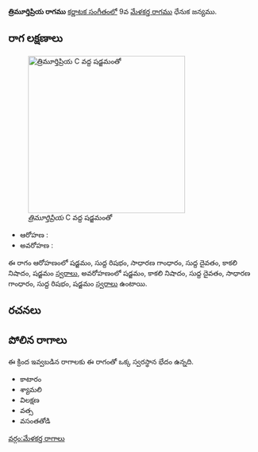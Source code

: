 {{Infobox ragam
	| name          	= త్రిమూర్తిప్రియ
	| synonym	    	= 
	| mela          	= 
	| chakra        	= 
	| janaka        	= 
	| type          	= ఔదవ
	| arohanam      	= {{svaraC|S|R1|G2|D1|N3|S'}} 
	| avarohanam    	= {{svaraC|S'|N3|D1|G2|R1|S}}
	| jeeva         	=
	| chhaya        	=
	| nyasa         	=
	| vishesha      	= 
	| equivalent  		= 
}}
{{కర్ణాటక సంగీత రాగాలు}}
'''త్రిమూర్తిప్రియ రాగము''' [[కర్ణాటక సంగీతం]]లో 9వ [[మేళకర్త రాగము]] ధేనుక జన్యము. 


==రాగ లక్షణాలు==
[[Image:trimurtipriya_kb2wiki.png|thumb|right|316px|''త్రిమూర్తిప్రియ'' C వద్ద షడ్జమంతో]]

* ఆరోహణ : {{svaraC|S|R1|G2|D1|N3|S'}} 
* అవరోహణ : {{svaraC|S'|N3|D1|G2|R1|S}}

ఈ రాగం ఆరోహణంలో షడ్జమం, సుద్ద  రిషభం, సాధారణ  గాంధారం, సుద్ద దైవతం, కాకలి  నిషాదం, షడ్జమం [[స్వరాలు]], అవరోహణంలో షడ్జమం, కాకలి  నిషాదం, సుద్ద దైవతం, సాధారణ  గాంధారం, సుద్ద  రిషభం, షడ్జమం [[స్వరాలు]] ఉంటాయి.

==రచనలు==



==పోలిన రాగాలు==
ఈ క్రింద ఇవ్వబడిన రాగాలకు ఈ రాగంతో ఒక్క స్వరస్థాన భేదం ఉన్నది.
* కాటారం
* శ్యామలి
* విలక్షణ
* వత్స
* వసంతతోడి



[[వర్గం:మేళకర్త రాగాలు]]
